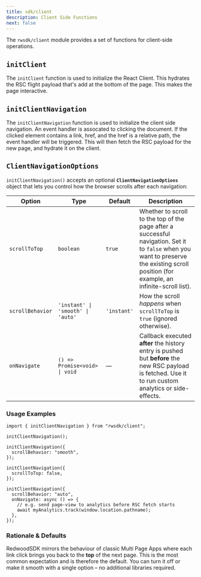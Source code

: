 ```yaml
---
title: sdk/client
description: Client Side Functions
next: false
---
```


The `rwsdk/client` module provides a set of functions for client-side operations.

## `initClient`

The `initClient` function is used to initialize the React Client. This hydrates the RSC flight payload that's add at the bottom of the page. This makes the page interactive.

## `initClientNavigation`

The `initClientNavigation` function is used to initialize the client side navigation. An event handler is assocated to clicking the document. If the clicked element contains a link, href, and the href is a relative path, the event handler will be triggered. This will then fetch the RSC payload for the new page, and hydrate it on the client.

## `ClientNavigationOptions`

`initClientNavigation()` accepts an optional **`ClientNavigationOptions`** object that lets you
control how the browser scrolls after each navigation:

| Option           | Type                              | Default     | Description                                                                                                                                                                              |
| ---------------- | --------------------------------- | ----------- | ---------------------------------------------------------------------------------------------------------------------------------------------------------------------------------------- |
| `scrollToTop`    | `boolean`                         | `true`      | Whether to scroll to the top of the page after a successful navigation. Set it to `false` when you want to preserve the existing scroll position (for example, an infinite-scroll list). |
| `scrollBehavior` | `'instant' \| 'smooth' \| 'auto'` | `'instant'` | How the scroll _happens_ when `scrollToTop` is `true` (ignored otherwise).                                                                                                               |
| `onNavigate`     | `() => Promise<void> \| void`     | —           | Callback executed **after** the history entry is pushed but **before** the new RSC payload is fetched. Use it to run custom analytics or side-effects.                                   |

### Usage Examples

```tsx title="Default behaviour – jump to top instantly"
import { initClientNavigation } from "rwsdk/client";

initClientNavigation();
```

```tsx title="Smooth scrolling to top"
initClientNavigation({
  scrollBehavior: "smooth",
});
```

```tsx title="Preserve scroll position"
initClientNavigation({
  scrollToTop: false,
});
```

```tsx title="Custom onNavigate logic"
initClientNavigation({
  scrollBehavior: "auto",
  onNavigate: async () => {
    // e.g. send page-view to analytics before RSC fetch starts
    await myAnalytics.track(window.location.pathname);
  },
});
```

### Rationale & Defaults

RedwoodSDK mirrors the behaviour of classic Multi Page Apps where each link click
brings you back to the **top** of the next page. This is the most common
expectation and is therefore the default. You can turn it off or make it smooth
with a single option – no additional libraries required.
